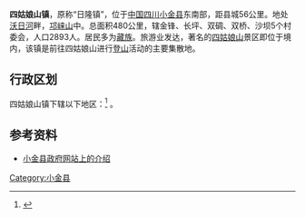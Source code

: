 {{Infobox settlement
|name                   =四姑娘山镇
|official_name          = 
|other_name             =
|native_name            =
|nickname               = 
|settlement_type        =[[行政建制镇|镇]]
|total_type             = 
|motto                  =
|image_skyline          =Rilong Town，Xiaojin County，Sichuan Province, China.jpg
|imagesize              =250px
|image_caption          =四姑娘山镇（原日隆镇）
|image_flag             = 
|flag_size              =
|image_seal             = 
|seal_size              =
|image_shield           = 
|shield_size            =
|image_blank_emblem     =
|blank_emblem_type      =
|blank_emblem_size      =
|image_map              =
|mapsize                = 
|map_caption            = 
|image_map1             = 
|mapsize1               = 
|map_caption1           = 
|image_dot_map          =
|dot_mapsize            =
|dot_map_caption        =
|dot_x =  |dot_y =
|pushpin_map            = 
|pushpin_label_position = 
|pushpin_map_caption    =
|pushpin_mapsize        =
<!-- Location ------------------>
|subdivision_type       = 国家
|subdivision_name       = {{PRC}}
|subdivision_type1      = 省
|subdivision_name1      = [[四川省|四川省]]
|subdivision_type2      = 州
|subdivision_name2      = [[阿坝藏族羌族自治州|阿坝藏族羌族自治州]]
|subdivision_type3      = 县
|subdivision_name3      = [[小金县|小金县]]
|seat_type              =
|seat                   =
|parts_type             =
|parts_style            =
|parts                  = 
|p1                     =
|p2                     = 
|government_footnotes   =
|government_type        =
|leader_title           =
|leader_name            =
|leader_title1          = 
|leader_name1           =
|leader_title2          =
|leader_name2           =
|leader_title3          =
|leader_name3           =
|leader_title4          =
|leader_name4           =
|established_title      =  
|established_date       = 
|established_title1     =  
|established_date1      = 
|founder                =
|named_for              =
|area_magnitude         = 
|unit_pref              = 
|area_footnotes           =
|area_total_km2           =480
|area_land_km2            = 
|area_water_km2           =
|area_total_dunam         = 
|area_total_sq_mi         =
|area_land_sq_mi          =
|area_water_sq_mi         =
|area_water_percent       =
|area_urban_km2           =
|area_urban_sq_mi         =
|area_metro_km2           =
|area_metro_sq_mi         =
|area_blank1_title        =
|area_blank1_km2          =
|area_blank1_sq_mi        =
<!-- Elevation -------------------------->
|elevation_footnotes        = 
|elevation_m                = 3160
|elevation_ft               =
|elevation_max_m            = 
|elevation_max_ft           =
|elevation_min_m            = 
|elevation_min_ft           =
<!-- Population   ----------------------->
|population_as_of                =
|population_footnotes            =
|population_note                 =
|population_total                =2893
|population_density_km2          = auto 
|population_density_sq_mi        = 
|population_metro                =
|population_density_metro_km2    =
|population_density_metro_sq_mi  =
|population_urban                =
|population_density_urban_km2    =
|population_density_urban_sq_mi  =
|population_blank1_title         =
|population_blank1               =
|population_density_blank1_km2   =   
|population_density_blank1_sq_mi =
<!-- General information  --------------->
|timezone               = [[北京时间|北京时间]]
|utc_offset             = +8
|timezone_DST           = 
|utc_offset_DST         = 
| coor_type             =
<!-- Area/postal codes & others -------->
|postal_code_type       = [[中华人民共和国境内地区邮政编码列表|邮政编码]]
|postal_code            = 624207
|area_code              =
|website                = 
|footnotes              =  
}}
'''四姑娘山镇'''，原称“日隆镇”，位于[[中国|中国]][[四川|四川]][[小金县|小金县]]东南部，距县城56公里。地处[[沃日河|沃日河]]畔，[[邛崃山|邛崃山]]中。总面积480公里，辖金锋、长坪、双碉、双桥、沙坝5个村委会，人口2893人。居民多为[[藏族|藏族]]。旅游业发达，著名的[[四姑娘山|四姑娘山]]景区即位于境内，该镇是前往四姑娘山进行[[登山|登山]]活动的主要集散地。

== 行政区划 ==
四姑娘山镇下辖以下地区：<ref>{{PRC admin/ref sgc|51/32/27/101/000}}</ref>
{{PRC admin/children|51/32/27/101/000}}。

==参考资料==
{{reflist}}
*[http://www.xiaojin.gov.cn/xzzfhybmxzwzdh/rilongz/xzgk8/201104/t20110414_393726.html 小金县政府网站上的介绍]{{dead link|date=2017年12月 |bot=InternetArchiveBot |fix-attempted=yes }}

{{小金县行政区划}}
[[Category:小金县|Category:小金县]]